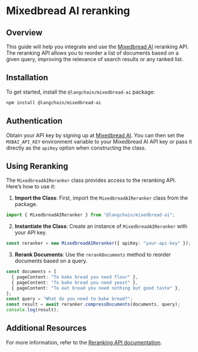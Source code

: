 # Mixedbread AI reranking

## Overview

This guide will help you integrate and use the [Mixedbread AI](https://mixedbread.ai/) reranking API. The reranking API allows you to reorder a list of documents based on a given query, improving the relevance of search results or any ranked list.

## Installation

To get started, install the `@langchain/mixedbread-ai` package:


<IntegrationInstallTooltip></IntegrationInstallTooltip>

```bash
npm install @langchain/mixedbread-ai
```

## Authentication

Obtain your API key by signing up at [Mixedbread AI](https://mixedbread.ai/). You can then set the `MXBAI_API_KEY` environment variable to your Mixedbread AI API key or pass it directly as the `apiKey` option when constructing the class.

## Using Reranking

The `MixedbreadAIReranker` class provides access to the reranking API. Here’s how to use it:

1. **Import the Class**: First, import the `MixedbreadAIReranker` class from the package.

```typescript
import { MixedbreadAIReranker } from "@langchain/mixedbread-ai";
```

2. **Instantiate the Class**: Create an instance of `MixedbreadAIReranker` with your API key.

```typescript
const reranker = new MixedbreadAIReranker({ apiKey: "your-api-key" });
```

3. **Rerank Documents**: Use the `rerankDocuments` method to reorder documents based on a query.

```typescript
const documents = [
  { pageContent: "To bake bread you need flour" },
  { pageContent: "To bake bread you need yeast" },
  { pageContent: "To eat bread you need nothing but good taste" },
];
const query = "What do you need to bake bread?";
const result = await reranker.compressDocuments(documents, query);
console.log(result);
```

## Additional Resources

For more information, refer to the [Reranking API documentation](https://mixedbread.ai/docs/reranking).
